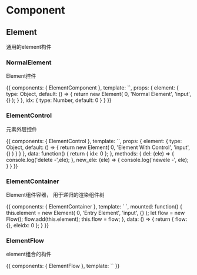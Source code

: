 

<Meta title='Component/Element'/>


# Component

## Element

通用的element构件

### NormalElement

Element控件

<Preview>
    <Story name='normal-element'>{{
        components: {
            ElementComponent
        },
        template: `<element-component :idx='idx' :element='element'></element-component>`,
        props: {
            element: {
                type: Object,
                default: () => {
                    return new Element(
                        0, 'Normal Element', 'input', {}
                    );
                }
            },
            idx: {
                type: Number,
                default: 0
            }
        }
    }}</Story>
</Preview>

### ElementControl

元素外层控件

<Preview>
    <Story name='element-control'>{{
        components: {
            ElementControl
        },
        template: `<element-control :idx='idx' :element='element' @del='del' @newele='new_ele'></element-control>`,
        props: {
            element: {
                type: Object,
                default: () => {
                    return new Element(
                        0, 'Element With Control', 'input', {}
                    )
                }
            }
        },
        data: function() {
            return {
                idx: 0
            };
        },
        methods: {
            del: (ele) => {
                console.log('delete -',ele);
            },
            new_ele: (ele) => {
                console.log('newele -', ele);
            }
        }
    }}</Story>
</Preview>

### ElementContainer

Element组件容器， 用于递归的渲染组件树

<Preview>
    <Story name='element-contianer'>{{
        components: {
            ElementContainer
        },
        template: `
            <element-container :idx='eleidx' :flow='flow'></element-container>
        `,
        mounted: function() {
            this.element = new Element(
                0, 'Entry Element', 'input', {}
            );
            let flow = new Flow();
            flow.add(this.element);
            this.flow = flow;
        },
        data: () => {
            return {
                flow: {},
                eleidx: 0
            };
        }
    }}</Story>
</Preview>

### ElementFlow

element组合的构件

<Preview>
    <Story name='element-flow'>{{
        components: {
            ElementFlow
        },
        template: `<element-flow></element-flow>`
    }}</Story>
</Preview>